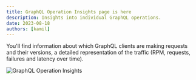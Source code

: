 ```yaml
---
title: GraphQL Operation Insights page is here
description: Insights into individual GraphQL operations.
date: 2023-08-18
authors: [kamil]
---
```


You'll find information about which GraphQL clients are making requests and their versions, a
detailed representation of the traffic (RPM, requests, failures and latency over time).

![GraphQL Operation Insights](/changelog/2023-08-18-graphql-operation-insights-page/screenshot.png)
